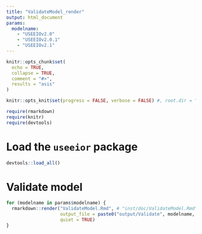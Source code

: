 ```yaml
---
title: "ValidateModel_render"
output: html_document
params:
  modelname:
    - "USEEIOv2.0"
    - "USEEIOv2.0.1"
    - "USEEIOv2.1"
---
```


```r
knitr::opts_chunk$set(
  echo = TRUE,
  collapse = TRUE,
  comment = "#>",
  results = "asis"
)

knitr::opts_knit$set(progress = FALSE, verbose = FALSE) #, root.dir = "../..")  # set as repo top level

require(rmarkdown)
require(knitr)
require(devtools)
```

# Load the `useeior` package
```r
devtools::load_all()
```

# Validate model
```r
for (modelname in params$modelname) {
  rmarkdown::render("ValidateModel.Rmd", # "inst/doc/ValidateModel.Rmd", # 
                    output_file = paste0("output/Validate", modelname, ".html"),
                    quiet = TRUE)
}
```
